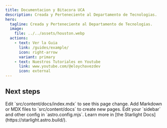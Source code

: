 ```yaml
---
title: Documentacion y Bitacora UCA
description: Creada y Perteneciente al Departamento de Tecnologias.
hero:
  tagline: Creada y Perteneciente al Departamento de Tecnologias.
  image:
    file: ../../assets/houston.webp
  actions:
    - text: Ver la Guia
      link: /guides/example/
      icon: right-arrow
      variant: primary
    - text: Nuestros Tutoriales en Youtube
      link: www.youtube.com/@eloychavezdev
      icon: external
---
```



## Next steps

<CardGrid stagger>
	<Card title="Update content" icon="pencil">
		Edit `src/content/docs/index.mdx` to see this page change.
	</Card>
	<Card title="Add new content" icon="add-document">
		Add Markdown or MDX files to `src/content/docs` to create new pages.
	</Card>
	<Card title="Configure your site" icon="setting">
		Edit your `sidebar` and other config in `astro.config.mjs`.
	</Card>
	<Card title="Read the docs" icon="open-book">
		Learn more in [the Starlight Docs](https://starlight.astro.build/).
	</Card>
</CardGrid>
